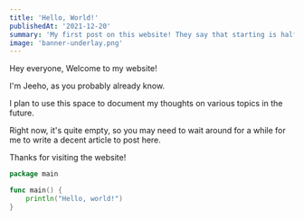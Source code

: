 ```yaml
---
title: 'Hello, World!'
publishedAt: '2021-12-20'
summary: 'My first post on this website! They say that starting is half the battle...'
image: 'banner-underlay.png'
---
```


Hey everyone, Welcome to my website!

I'm Jeeho, as you probably already know. 

I plan to use this space to document my thoughts on various topics in the future.

Right now, it's quite empty, so you may need to wait around for a while for me to write a decent article to post here.

Thanks for visiting the website!

```go showLineNumbers
package main

func main() {
    println("Hello, world!")
}

```